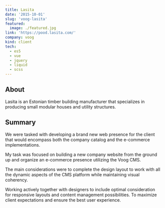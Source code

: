 ```yaml
---
title: Lasita
date: '2015-10-01'
slug: 'voog-lasita'
featured:
  image: ./featured.jpg
link: 'https://pood.lasita.com/'
company: voog
kind: client
tech:
  - es5
  - vue
  - jquery
  - liquid
  - scss
---
```


## About

Lasita is an Estonian timber building manufacturer that specializes in producing small modular houses and utility structures.

## Summary

We were tasked with developing a brand new web presence for the client that would encompass both the company catalog and the e-commerce implementations.

My task was focused on building a new company website from the ground up and organize an e-commerce presence utilizing the Voog CMS.

The main considerations were to complete the design layout to work with all the dynamic aspects of the CMS platform while maintaining visual coherency.

Working actively together with designers to include optimal consideration for responsive layouts and content management possibilities. To maximize client expectations and ensure the best user experience.
